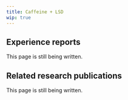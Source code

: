 ---
title: Caffeine + LSD
wip: true
---

## Experience reports

This page is still being written.

## Related research publications

This page is still being written.

